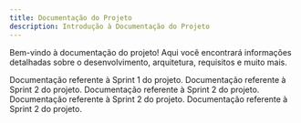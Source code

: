 ```yaml
---
title: Documentação do Projeto
description: Introdução à Documentação do Projeto
---
```


Bem-vindo à documentação do projeto! Aqui você encontrará informações detalhadas sobre o desenvolvimento, arquitetura, requisitos e muito mais.

<Cards>
    <Card
        href="/docs/sprint-1"
        title="Sprint 1"
    >
        Documentação referente à Sprint 1 do projeto.
    </Card>
    <Card
        href="/docs/sprint-2"
        title="Sprint 2"
    >
        Documentação referente à Sprint 2 do projeto.
    </Card>
    <Card
        href="/docs/sprint-3"
        title="Sprint 3"
    >
        Documentação referente à Sprint 2 do projeto.
    </Card>
    <Card
        href="/docs/sprint-4"
        title="Sprint 4"
    >
        Documentação referente à Sprint 2 do projeto.
    </Card>
    <Card
        href="/docs/sprint-5"
        title="Sprint 5"
    >
        Documentação referente à Sprint 2 do projeto.
    </Card>
</Cards>
